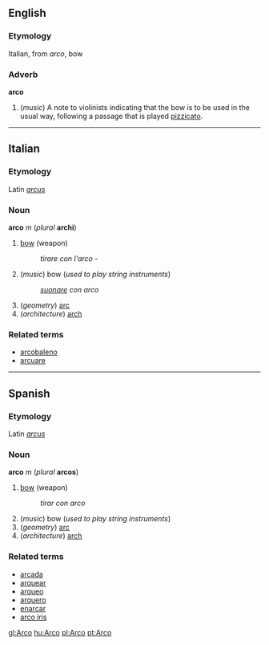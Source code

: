 ==English==
===Etymology===
Italian, from ''arco'', bow
===Adverb===
'''arco'''

#(''music'') A note to violinists indicating that the bow is to be used in the usual way, following a passage that is played [[pizzicato]].

----
==Italian==
===Etymology===
Latin ''[[arcus]]''
===Noun===
'''arco''' ''m'' (''plural'' '''archi''')

# [[bow]] (weapon)
#: ''tirare con l'arco'' - 
#(''music'') bow (''used to play string instruments'')
#: ''[[suonare]] con arco''
#(''geometry'') [[arc]]
#(''architecture'') [[arch]]

===Related terms===
*[[arcobaleno]]
*[[arcuare]]

----

==Spanish==
===Etymology===
Latin ''[[arcus]]''
===Noun===
'''arco''' ''m'' (''plural'' '''arcos''')

# [[bow]] (weapon)
#: ''tirar con arco'' 
# (''music'') bow (''used to play string instruments'')
# (''geometry'') [[arc]]
# (''architecture'') [[arch]]

===Related terms===
*[[arcada]]
*[[arquear]]
*[[arqueo]]
*[[arquero]]
*[[enarcar]]
*[[arco iris]]

[[gl:Arco]]
[[hu:Arco]]
[[pl:Arco]]
[[pt:Arco]]